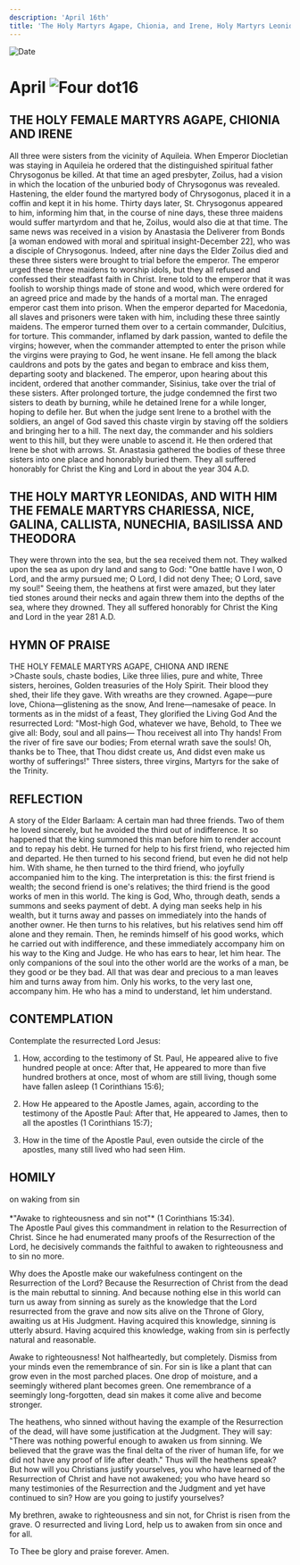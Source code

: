 ```yaml
---
description: 'April 16th'
title: 'The Holy Martyrs Agape, Chionia, and Irene, Holy Martyrs Leonidas, Chariessa, Nice, Galina, Callista, Nunechia, Basilissa, and Theodora'
---
```


<CustomPaginator />
<RunningHead />

<Image src="/title-imprint.png" height={68} width={50} alt="Date" className="title-imprint"/>

# <div id="date">April <Image className="four-dot" src="/four-dot.png" height={15} width={15} alt="Four dot" />16</div>

## THE HOLY FEMALE MARTYRS AGAPE, CHIONIA AND IRENE

All three were sisters from the vicinity of Aquileia. When Emperor Diocletian was staying in Aquileia he ordered that the distinguished spiritual father Chrysogonus be killed. At that time an aged presbyter, Zoilus, had a vision in which the location of the unburied body of Chrysogonus was revealed. Hastening, the elder found the martyred body of Chrysogonus, placed it in a coffin and kept it in his home. Thirty days later, St. Chrysogonus appeared to him, informing him that, in the course of nine days, these three maidens would suffer martyrdom and that he, Zoilus, would also die at that time. The same news was received in a vision by Anastasia the Deliverer from Bonds [a woman endowed with moral and spiritual insight-December 22], who was a disciple of Chrysogonus. Indeed, after nine days the Elder Zoilus died and these three sisters were brought to trial before the emperor. The emperor urged these three maidens to worship idols, but they all refused and confessed their steadfast faith in Christ. Irene told to the emperor that it was foolish to worship things made of stone and wood, which were ordered for an agreed price and made by the hands of a mortal man. The enraged emperor cast them into prison. When the emperor departed for Macedonia, all slaves and prisoners were taken with him, including these three saintly maidens. The emperor turned them over to a certain commander, Dulcitius, for torture. This commander, inflamed by dark passion, wanted to defile the virgins; however, when the commander attempted to enter the prison while the virgins were praying to God, he went insane. He fell among the black cauldrons and pots by the gates and began to embrace and kiss them, departing sooty and blackened. The emperor, upon hearing about this incident, ordered that another commander, Sisinius, take over the trial of these sisters. After prolonged torture, the judge condemned the first two sisters to death by burning, while he detained Irene for a while longer, hoping to defile her. But when the judge sent Irene to a brothel with the soldiers, an angel of God saved this chaste virgin by staving off the soldiers and bringing her to a hill. The next day, the commander and his soldiers went to this hill, but they were unable to ascend it. He then ordered that Irene be shot with arrows. St. Anastasia gathered the bodies of these three sisters into one place and honorably buried them. They all suffered honorably for Christ the King and Lord in about the year 304 A.D.

## THE HOLY MARTYR LEONIDAS, AND WITH HIM THE FEMALE MARTYRS CHARIESSA, NICE, GALINA, CALLISTA, NUNECHIA, BASILISSA AND THEODORA

They were thrown into the sea, but the sea received them not. They walked upon the sea as upon dry land and sang to God: "One battle have I won, O Lord, and the army pursued me; O Lord, I did not deny Thee; O Lord, save my soul!" Seeing them, the heathens at first were amazed, but they later tied stones around their necks and again threw them into the depths of the sea, where they drowned. They all suffered honorably for Christ the King and Lord in the year 281 A.D.


## HYMN OF PRAISE
<div style={{textAlign:'center', color:'crimson', fontWeight:'bold'}}>
THE HOLY FEMALE MARTYRS AGAPE, CHIONA AND IRENE
</div>
>Chaste souls, chaste bodies,  
Like three lilies, pure and white,  
Three sisters, heroines,  
Golden treasuries of the Holy Spirit.  
Their blood they shed, their life they gave.  
With wreaths are they crowned.  
Agape—pure love,  
Chiona—glistening as the snow,  
And Irene—namesake of peace.  
In torments as in the midst of a feast,  
They glorified the Living God  
And the resurrected Lord:  
"Most-high God, whatever we have,  
Behold, to Thee we give all:  
Body, soul and all pains—  
Thou receivest all into Thy hands!  
From the river of fire save our bodies;  
From eternal wrath save the souls!  
Oh, thanks be to Thee, that Thou didst create us,  
And didst even make us worthy of sufferings!"  
Three sisters, three virgins,  
Martyrs for the sake of the Trinity.  


## REFLECTION

A story of the Elder Barlaam: A certain man had three friends. Two of them he loved sincerely, but he avoided the third out of indifference. It so happened that the king summoned this man before him to render account and to repay his debt. He turned for help to his first friend, who rejected him and departed. He then turned to his second friend, but even he did not help him. With shame, he then turned to the third friend, who joyfully accompanied him to the king. The interpretation is this: the first friend is wealth; the second friend is one's relatives; the third friend is the good works of men in this world. The king is God, Who, through death, sends a summons and seeks payment of debt. A dying man seeks help in his wealth, but it turns away and passes on immediately into the hands of another owner. He then turns to his relatives, but his relatives send him off alone and they remain. Then, he reminds himself of his good works, which he carried out with indifference, and these immediately accompany him on his way to the King and Judge. He who has ears to hear, let him hear. The only companions of the soul into the other world are the works of a man, be they good or be they bad. All that was dear and precious to a man leaves him and turns away from him. Only his works, to the very last one, accompany him. He who has a mind to understand, let him understand.


## CONTEMPLATION

Contemplate the resurrected Lord Jesus:

1. How, according to the testimony of St. Paul, He appeared alive to five hundred people at once: After that, He appeared to more than five hundred brothers at once, most of whom are still living, though some have fallen asleep (1 Corinthians 15:6);

2. How He appeared to the Apostle James, again, according to the testimony of the Apostle Paul: After that, He appeared to James, then to all the apostles (1 Corinthians 15:7);

3. How in the time of the Apostle Paul, even outside the circle of the apostles, many still lived who had seen Him.


## HOMILY
<div style={{textAlign:'center', color:'crimson', fontWeight:'bold'}}>
on waking from sin
</div><br />
<div style={{textAlign:'right'}}>
*"Awake to righteousness and sin not"* (1 Corinthians 15:34).
</div>
The Apostle Paul gives this commandment in relation to the Resurrection of Christ. Since he had enumerated many proofs of the Resurrection of the Lord, he decisively commands the faithful to awaken to righteousness and to sin no more.

Why does the Apostle make our wakefulness contingent on the Resurrection of the Lord? Because the Resurrection of Christ from the dead is the main rebuttal to sinning. And because nothing else in this world can turn us away from sinning as surely as the knowledge that the Lord resurrected from the grave and now sits alive on the Throne of Glory, awaiting us at His Judgment. Having acquired this knowledge, sinning is utterly absurd. Having acquired this knowledge, waking from sin is perfectly natural and reasonable.

Awake to righteousness! Not halfheartedly, but completely. Dismiss from your minds even the remembrance of sin. For sin is like a plant that can grow even in the most parched places. One drop of moisture, and a seemingly withered plant becomes green. One remembrance of a seemingly long-forgotten, dead sin makes it come alive and become stronger.

The heathens, who sinned without having the example of the Resurrection of the dead, will have some justification at the Judgment. They will say: "There was nothing powerful enough to awaken us from sinning. We believed that the grave was the final delta of the river of human life, for we did not have any proof of life after death." Thus will the heathens speak? But how will you Christians justify yourselves, you who have learned of the Resurrection of Christ and have not awakened; you who have heard so many testimonies of the Resurrection and the Judgment and yet have continued to sin? How are you going to justify yourselves?

My brethren, awake to righteousness and sin not, for Christ is risen from the grave. O resurrected and living Lord, help us to awaken from sin once and for all.

To Thee be glory and praise forever. Amen.